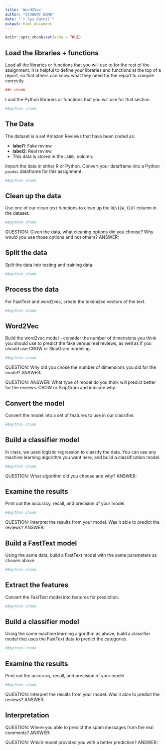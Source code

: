 ```yaml
---
title: 'Word2Vec'
author: "STUDENT NAME"
date: "`r Sys.Date()`"
output: html_document
---
```


```r
knitr::opts_chunk$set(echo = TRUE)
```

## Load the libraries + functions

Load all the libraries or functions that you will use to for the rest of the assignment. It is helpful to define your libraries and functions at the top of a report, so that others can know what they need for the report to compile correctly.

```r
##r chunk
```

Load the Python libraries or functions that you will use for that section. 

```python
##python chunk

```

## The Data

The dataset is a set Amazon Reviews that have been coded as:

  - __label1__: Fake review 
  - __label2__: Real review 
  - This data is stored in the `LABEL` column.

Import the data in either R or Python. Convert your dataframe into a Python `pandas` dataframe for this assignment. 

```python
##python chunk

```

## Clean up the data

Use one of our clean text functions to clean up the `REVIEW_TEXT` column in the dataset. 

```python
##python chunk

```

QUESTION: Given the data, what cleaning options did you choose? Why would you use those options and not others? 
ANSWER: 

## Split the data

Split the data into testing and training data.

```python
##python chunk

```

## Process the data

For FastText and word2vec, create the tokenized vectors of the text.

```python
##python chunk

```

## Word2Vec

Build the word2vec model - consider the number of dimensions you think you should use to predict the fake versus real reviews, as well as if you should use CBOW or SkipGram modeling. 

```python
##python chunk

```

QUESTION: Why did you chose the number of dimensions you did for the model?
ANSWER: 

QUESTION:
ANSWER: What type of model do you think will predict better for the reviews: CBOW or SkipGram and indicate why. 

## Convert the model

Convert the model into a set of features to use in our classifier. 

```python
##python chunk

```

## Build a classifier model

In class, we used logistic regression to classify the data. You can use any machine learning algorithm you want here, and build a classification model. 

```python
##python chunk

```

QUESTION: What algorithm did you choose and why? 
ANSWER: 

## Examine the results

Print out the accuracy, recall, and precision of your model.

```python
##python chunk

```

QUESTION: Interpret the results from your model. Was it able to predict the reviews? 
ANSWER: 

## Build a FastText model

Using the same data, build a FastText model with the same parameters as chosen above. 

```python
##python chunk

```

## Extract the features

Convert the FastText model into features for prediction.

```python
##python chunk

```

## Build a classifier model

Using the same machine learning algorithm as above, build a classifier model that uses the FastText data to predict the categories.

```python
##python chunk

```

## Examine the results

Print out the accuracy, recall, and precision of your model.

```python
##python chunk

```

QUESTION: Interpret the results from your model. Was it able to predict the reviews? 
ANSWER: 

## Interpretation 

QUESTION: Where you able to predict the spam messages from the real comments? 
ANSWER: 

QUESTION: Which model provided you with a better prediction?
ANSWER: 